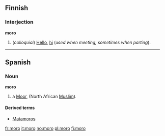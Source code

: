 ==Finnish==

===Interjection===
'''moro'''

# (''colloquial'') [[Hello]], [[hi]] (''used when meeting, sometimes when parting'').

----

== Spanish ==
=== Noun ===
'''moro'''

# a [[Moor]], (North African [[Muslim]]).

====Derived terms====
*[[Matamoros]]

[[fr:moro]]
[[it:moro]]
[[no:moro]]
[[pl:moro]]
[[fi:moro]]